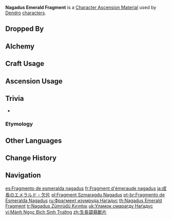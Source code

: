 {{Item Infobox
|title        = Na&shy;ga&shy;dus Em&shy;er&shy;ald Fragment
|id           = 104132
|image        = Item Nagadus Emerald Fragment.png
|type         = Character Ascension Materials
|invCategory  = Character Development Items
|group        = Nagadus Emerald
|group2       = Ascension Gems
|quality      = 3
|description  = Character Ascension material.<br>"I had a very, very long dream..."
|source1      = Dropped by [[Normal Bosses]] and [[Weekly Bosses]] (Lv. 40+)
|source2      = [[Alchemy]] (AR 25+)
|source3      = [[Parametric Transformer]]
}}
'''Nagadus Emerald Fragment''' is a [[Character Ascension Material]] used by [[Dendro]] [[characters]].

==Dropped By==
{{Dropped By|level=40}}

==Alchemy==
{{Recipe
|type = Crafting
|Nagadus Emerald Sliver = 3
|Mora = 300
|sort = Nagadus Emerald Sliver;Mora
}}
{{Recipe
|type = Converting
|Agnidus Agate Fragment = 1
|Dust of Azoth = 3
|sort = Agnidus Agate Fragment;Dust of Azoth
}}
{{Recipe
|type = Converting
|Varunada Lazurite Fragment = 1
|Dust of Azoth = 3
|sort = Varunada Lazurite Fragment;Dust of Azoth
}}
{{Recipe
|type = Converting
|Vajrada Amethyst Fragment = 1
|Dust of Azoth = 3
|sort = Vajrada Amethyst Fragment;Dust of Azoth
}}
{{Recipe
|type = Converting
|Vayuda Turquoise Fragment = 1
|Dust of Azoth = 3
|sort = Vayuda Turquoise Fragment;Dust of Azoth
}}
{{Recipe
|type = Converting
|Shivada Jade Fragment = 1
|Dust of Azoth = 3
|sort = Shivada Jade Fragment;Dust of Azoth
}}
{{Recipe
|type = Converting
|Prithiva Topaz Fragment = 1
|Dust of Azoth = 3
|sort = Prithiva Topaz Fragment;Dust of Azoth
}}

==Craft Usage==
{{Craft Usage}}

==Ascension Usage==
{{Ascension Usage}}

==Trivia==
* {{Transclude|Nagadus Emerald|NagadusQuote|section=1}}

===Etymology===
{{Transclude|Nagadus Emerald|Etymology}}

==Other Languages==
{{Other Languages
|en      = Nagadus Emerald Fragment
|zhs     = 生长碧翡断片
|zhs_rm  = Shēngzhǎng Bìfěi Duànpiàn
|zht     = 生長碧翡斷片
|zht_rm  = Shēngzhǎng Bìfěi Duànpiàn
|zh_tl   = 
|ja      = 成長のエメラルド・欠片
|ja_rm   = Seichou Emerarudo - Kakera
|ja_tl   = Growth Emerald - Fragment
|ko      = 자라나는 비취 조각
|ko_rm   = 
|ko_tl   = Growing Jade Fragment
|es      = Fragmento de esmeralda nagadus
|es_tl   = Nagadus Emerald Fragment
|fr      = Fragment d'émeraude nagadus
|fr_tl   = Nagadus Emerald Fragment
|ru      = Фрагмент изумруда Нагадус
|ru_tl   = Nagadus Emerald Fragment
|th      = Nagadus Emerald Fragment
|vi      = Mảnh Ngọc Bích Sinh Trưởng
|vi_tl   = 
|de      = Nagadus-Smaragd-Bruchstück
|de_tl   = Nagadus Emerald Fragment
|id      = Nagadus Emerald Fragment
|pt      = Fragmento de Esmeralda Nagadus
|pt_tl   = 
|tr      = Nagadus Zümrüdü Kırıntısı
|tr_tl   = Nagadus Emerald Fragment
|it      = Frammento di Smeraldo Nagadus
|it_tl   = Nagadus Emerald Fragment
}}

==Change History==
{{Change History|3.0}}

==Navigation==
{{Development Item Navbox|Character Ascension Materials}}

[[es:Fragmento de esmeralda nagadus]]
[[fr:Fragment d'émeraude nagadus]]
[[ja:成長のエメラルド・欠片]]
[[pl:Fragment Szmaragdu Nagadus]]
[[pt-br:Fragmento de Esmeralda Nagadus]]
[[ru:Фрагмент изумруда Нагадус]]
[[th:Nagadus Emerald Fragment]]
[[tr:Nagadus Zümrüdü Kırıntısı]]
[[uk:Уламок смарагду Наґадус]]
[[vi:Mảnh Ngọc Bích Sinh Trưởng]]
[[zh:生長碧翡斷片]]